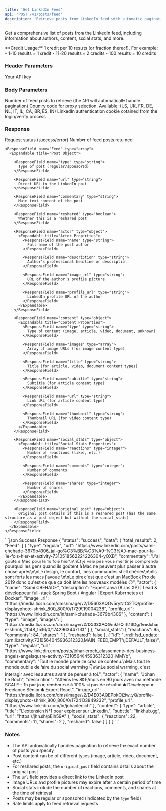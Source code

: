 ```yaml
---
title: 'Get LinkedIn Feed'
api: 'POST /v1/posts/feed'
description: 'Retrieve posts from LinkedIn feed with automatic pagination'
---
```


Get a comprehensive list of posts from the LinkedIn feed, including information about authors, content, social stats, and more.

<Note>
  **Credit Usage:** 1 credit per 10 results (or fraction thereof). For example:
  - 1-10 results = 1 credit
  - 11-20 results = 2 credits
  - 100 results = 10 credits
</Note>

### Header Parameters

<ParamField header="x-api-key" type="string" required>
  Your API key
</ParamField>

### Body Parameters

<ParamField body="total_results" type="integer" default="10">
  Number of feed posts to retrieve (the API will automatically handle pagination)
</ParamField>

<ParamField body="country" type="string" default="FR">
  Country code for proxy selection. Available: (US, UK, FR, DE, NL, IT, IL, CA, BR, ES, IN)
</ParamField>

<ParamField body="login_token" type="string" required>
  LinkedIn authentication cookie obtained from the login/verify process
</ParamField>

### Response

<ResponseField name="status" type="string">
  Request status (success/error)
</ResponseField>

<ResponseField name="data" type="object">
  <Expandable title="Properties">
    <ResponseField name="total_results" type="integer">
      Number of feed posts returned
    </ResponseField>

    <ResponseField name="Feed" type="array">
      <Expandable title="Post Object">

        <ResponseField name="type" type="string">
          Type of post (regular/sponsored)
        </ResponseField>

        <ResponseField name="url" type="string">
          Direct URL to the LinkedIn post
        </ResponseField>

        <ResponseField name="commentary" type="string">
          Main text content of the post
        </ResponseField>

        <ResponseField name="reshared" type="boolean">
          Whether this is a reshared post
        </ResponseField>

        <ResponseField name="actor" type="object">
          <Expandable title="Actor Properties">
            <ResponseField name="name" type="string">
              Full name of the post author
            </ResponseField>

            <ResponseField name="description" type="string">
              Author's professional headline or description
            </ResponseField>

            <ResponseField name="image_url" type="string">
              URL of the author's profile picture
            </ResponseField>

            <ResponseField name="profile_url" type="string">
              LinkedIn profile URL of the author
            </ResponseField>
          </Expandable>
        </ResponseField>

        <ResponseField name="content" type="object">
          <Expandable title="Content Properties">
            <ResponseField name="type" type="string">
              Type of content (image, article, video, document, unknown)
            </ResponseField>

            <ResponseField name="images" type="array">
              Array of image URLs (for image content type)
            </ResponseField>

            <ResponseField name="title" type="string">
              Title (for article, video, document content types)
            </ResponseField>

            <ResponseField name="subtitle" type="string">
              Subtitle (for article content type)
            </ResponseField>

            <ResponseField name="url" type="string">
              Link URL (for article content type)
            </ResponseField>

            <ResponseField name="thumbnail" type="string">
              Thumbnail URL (for video content type)
            </ResponseField>
          </Expandable>
        </ResponseField>

        <ResponseField name="social_stats" type="object">
          <Expandable title="Social Stats Properties">
            <ResponseField name="reactions" type="integer">
              Number of reactions (likes, etc.)
            </ResponseField>

            <ResponseField name="comments" type="integer">
              Number of comments
            </ResponseField>

            <ResponseField name="shares" type="integer">
              Number of shares
            </ResponseField>
          </Expandable>
        </ResponseField>

        <ResponseField name="original_post" type="object">
          Original post details if this is a reshared post (has the same structure as a post object but without the social_stats)
        </ResponseField>
      </Expandable>
    </ResponseField>
  </Expandable>
</ResponseField>

<ResponseExample>
```json Success Response
{
  "status": "success",
  "data": {
    "total_results": 2,
    "Feed": [
      {
        "type": "regular",
        "url": "https://www.linkedin.com/posts/sami-chehade-3679b4306_jai-go%C3%BBt%C3%A9-%C3%A0-mac-pour-la-1e-fois-hier-et-activity-7310518562224226304-yOXB",
        "commentary": "J'ai goûté à Mac pour la 1e fois hier\n\nEt je vais pas vous mentir je comprends pourquoi les gens quand ils goûtent à Mac ne peuvent plus passer à autre chose après\n\nLe design, le confort, mes commandes shell chéries\n\nIls sont forts les mecs j'avoue \n\nLe pire c'est que c'est un MacBook Pro de 2019 donc qu'est-ce que ça doit être les nouveaux modèles 😶",
        "actor": {
          "name": "Sami CHEHADE",
          "description": "Expert Java (8 ans XP) | Lead & développeur full-stack Spring Boot / Angular | Expert Kubernetes et Docker",
          "image_url": "https://media.licdn.com/dms/image/v2/D5603AQGv5ryNrCi2TQ/profile-displayphoto-shrink_800_800/0/1729919004238",
          "profile_url": "https://www.linkedin.com/in/sami-chehade-3679b4306"
        },
        "content": {
          "type": "image",
          "images": [
            "https://media.licdn.com/dms/image/v2/D5622AQGmkHQI4t18Dg/feedshare-shrink_2048_1536/0/1742963447133"
          ]
        },
        "social_stats": {
          "reactions": 95,
          "comments": 84,
          "shares": 1
        },
        "reshared": false
      },
      {
        "id": "urn:li:fsd_update:(urn:li:activity:7310564045936312320,MAIN_FEED,EMPTY,DEFAULT,false)",
        "type": "regular",
        "url": "https://www.linkedin.com/posts/johanleroch_classements-des-business-angels-angelsquare-activity-7310564045936312320-MMVb",
        "commentary": "Tout le monde parle de créa de contenu.\nMais tout le monde oublie de faire du social warming 👇\n\nLe social warming, c'est interagir avec les autres avant de penser à toi.",
        "actor": {
          "name": "Johan Le Roch",
          "description": "Atteins les 8K€/mois en 90 jours avec ma méthode SCALE - 1h par jour, remboursé à 100% si pas de résultat ✱ Développeur Freelance Sénior ✱ Expert React",
          "image_url": "https://media.licdn.com/dms/image/v2/D4E03AQEPbkOj2iw_yQ/profile-displayphoto-shrink_800_800/0/1724103849232",
          "profile_url": "https://www.linkedin.com/in/johanleroch"
        },
        "content": {
          "type": "article",
          "title": "L'extension N°1 pour exploser sur Linkedin.",
          "subtitle": "linkhub.gg",
          "url": "https://jhn.sh/pEih59A"
        },
        "social_stats": {
          "reactions": 22,
          "comments": 11,
          "shares": 2
        },
        "reshared": false
      }
    ]
  }
}
```
</ResponseExample>

### Notes

- The API automatically handles pagination to retrieve the exact number of posts you specify
- Post content can be of different types (image, article, video, document, etc.)
- For reshared posts, the `original_post` field contains details about the original post
- The `url` field provides a direct link to the LinkedIn post
- Image URLs and profile pictures may expire after a certain period of time
- Social stats include the number of reactions, comments, and shares at the time of retrieval
- Posts may be regular or sponsored (indicated by the `type` field)
- Rate limits apply to feed retrieval requests